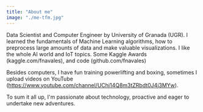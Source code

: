 ```yaml
---
title: "About me"
image: "./me-tfm.jpg"
---
```


Data Scientist and Computer Engineer by University of Granada (UGR). I learned the fundamentals of Machine Learning algorithms, how to preprocess large amounts of data and make valuable visualizations. I like the whole AI world and IoT topics. Some Kaggle Awards (kaggle.com/fnavales), and code (github.com/fnavales)

Besides computers, I have fun training powerlifting and boxing, sometimes I upload videos on YouTube (https://www.youtube.com/channel/UChj14Q8m3tZRbdt0J4j3MYw).

To sum it all up, I'm passionate about technology, proactive and eager to undertake new adventures.
